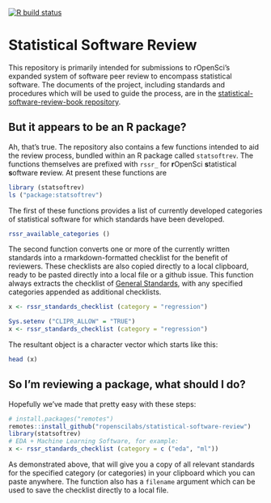 <!-- badges: start -->
[![R build status](https://github.com/ropenscilabs/statistical-software-review/workflows/R-CMD-check/badge.svg)](https://github.com/ropenscilabs/statistical-software-review/actions)
<!-- badges: end -->


<!-- README.md is generated from README.Rmd. Please edit that file -->

# Statistical Software Review

This repository is primarily intended for submissions to rOpenSci's expanded system of
software peer review to encompass statistical software. The documents of the project, including standards and procedures which will be used to guide the process, are in the [statistical-software-review-book repository](https://github.com/ropenscilabs/statistical-software-review-book).

## But it appears to be an R package?

Ah, that's true. The repository also contains a few functions intended to aid the review process, bundled within an R package called `statsoftrev`. The functions themselves are prefixed with `rssr_` for **r**OpenSci **s**tatistical **s**oftware **r**eview. At present these functions are

```r
library (statsoftrev)
ls ("package:statsoftrev")
```

The first of these functions provides a list of currently developed categories of statistical software for which standards have been developed.

```r
rssr_available_categories ()
```

The second function converts one or more of the currently written standards into a rmarkdown-formatted checklist for the benefit of reviewers. These checklists are also copied directly to a local clipboard, ready to be pasted directly into a local file or a github issue. This function always extracts the checklist of [General Standards](https://ropenscilabs.github.io/statistical-software-review-book/standards.html#general-standards-for-statistical-software), with any specified categories appended as additional checklists.

```r
x <- rssr_standards_checklist (category = "regression")
```
```r
Sys.setenv ("CLIPR_ALLOW" = "TRUE")
x <- rssr_standards_checklist (category = "regression")
```

The resultant object is a character vector which starts like this:

```r
head (x)
```

## So I'm reviewing a package, what should I do?

Hopefully we've made that pretty easy with these steps:

```r
# install.packages("remotes")
remotes::install_github("ropenscilabs/statistical-software-review")
library(statsoftrev)
# EDA + Machine Learning Software, for example:
x <- rssr_standards_checklist (category = c ("eda", "ml"))
```

As demonstrated above, that will give you a copy of all relevant standards for the specified category (or categories) in your clipboard which you can paste anywhere. The function also has a `filename` argument which can be used to save the checklist directly to a local file.
